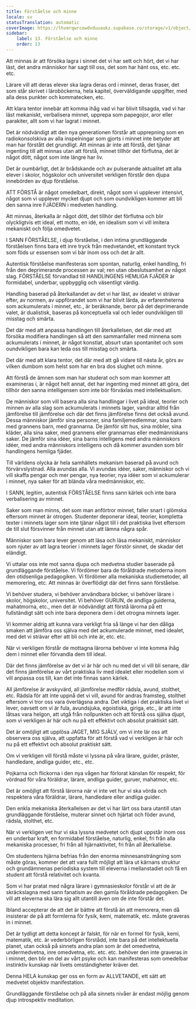 ```yaml
---
title: Förståelse och minne
locale: sv
statusTranslation: automatic
coverImage: https://lhvmrqwrcowdvduuaukz.supabase.co/storage/v1/object/public/strapi-uploads/small_cover-educacion-fundamental.webp-2d51a7828a2b1309555be27f7e2a61a0.webp
sidebar:
    label: 13. Förståelse och minne
    order: 13
---
```

Att minnas är att försöka lagra i sinnet det vi har sett och hört, det vi har läst, det andra människor har sagt till oss, det som har hänt oss, etc. etc. etc.

Lärare vill att deras elever ska lagra deras ord i minnet, deras fraser, det som står skrivet i läroböckerna, hela kapitel, överväldigande uppgifter, med alla dess punkter och kommatecken, etc.

Att klara tentor innebär att komma ihåg vad vi har blivit tillsagda, vad vi har läst mekaniskt, verbalisera minnet, upprepa som papegojor, aror eller parakiter, allt som vi har lagrat i minnet.

Det är nödvändigt att den nya generationen förstår att upprepning som en radiokonsolskiva av alla inspelningar som gjorts i minnet inte betyder att man har förstått det grundligt. Att minnas är inte att förstå, det tjänar ingenting till att minnas utan att förstå, minnet tillhör det förflutna, det är något dött, något som inte längre har liv.

Det är oumbärligt, det är brådskande och av pulserande aktualitet att alla elever i skolor, högskolor och universitet verkligen förstår den djupa innebörden av djup förståelse.

ATT FÖRSTÅ är något omedelbart, direkt, något som vi upplever intensivt, något som vi upplever mycket djupt och som oundvikligen kommer att bli den sanna inre FJÄDERN i medveten handling.

Att minnas, återkalla är något dött, det tillhör det förflutna och blir olyckligtvis ett ideal, ett motto, en idé, en idealism som vi vill imitera mekaniskt och följa omedvetet.

I SANN FÖRSTÅELSE, i djup förståelse, i den intima grundläggande förståelsen finns bara ett inre tryck från medvetandet, ett konstant tryck som föds ur essensen som vi bär inom oss och det är allt.

Autentisk förståelse manifesteras som spontan, naturlig, enkel handling, fri från den deprimerande processen av val; ren utan obeslutsamhet av något slag. FÖRSTÅELSE förvandlad till HANDLINGENS HEMLIGA FJÄDER är formidabel, underbar, uppbygglig och väsentligt värdig.

Handling baserad på återkallandet av det vi har läst, av idealet vi strävar efter, av normen, av uppförandet som vi har blivit lärda, av erfarenheterna som ackumulerats i minnet, etc., är beräknande, beror på det deprimerande valet, är dualistisk, baseras på konceptuella val och leder oundvikligen till misstag och smärta.

Det där med att anpassa handlingen till återkallelsen, det där med att försöka modifiera handlingen så att den sammanfaller med minnena som ackumulerats i minnet, är något konstlat, absurt utan spontanitet och som oundvikligen bara kan leda oss till misstag och smärta.

Det där med att klara tentor, det där med att gå vidare till nästa år, görs av vilken dumbom som helst som har en bra dos slughet och minne.

Att förstå de ämnen som man har studerat och som man kommer att examineras i, är något helt annat, det har ingenting med minnet att göra, det tillhör den sanna intelligensen som inte bör förväxlas med intellektualism.

De människor som vill basera alla sina handlingar i livet på ideal, teorier och minnen av alla slag som ackumulerats i minnets lager, vandrar alltid från jämförelse till jämförelse och där det finns jämförelse finns det också avund. Dessa människor jämför sina personer, sina familjemedlemmar, sina barn med grannens barn, med grannarna. De jämför sitt hus, sina möbler, sina kläder, alla sina saker, med grannens eller grannarnas eller medmänniskans saker. De jämför sina idéer, sina barns intelligens med andra människors idéer, med andra människors intelligens och då kommer avunden som blir handlingens hemliga fjäder.

Till världens olycka är hela samhällets mekanism baserad på avund och förvärvslystnad. Alla avundas alla. Vi avundas idéer, saker, människor och vi vill skaffa pengar och mer pengar, nya teorier, nya idéer som vi ackumulerar i minnet, nya saker för att blända våra medmänniskor, etc.

I SANN, legitim, autentisk FÖRSTÅELSE finns sann kärlek och inte bara verbalisering av minnet.

Saker som man minns, det som man anförtror minnet, faller snart i glömska eftersom minnet är otrogen. Studenter deponerar ideal, teorier, kompletta texter i minnets lager som inte tjänar något till i det praktiska livet eftersom de till slut försvinner från minnet utan att lämna några spår.

Människor som bara lever genom att läsa och läsa mekaniskt, människor som njuter av att lagra teorier i minnets lager förstör sinnet, de skadar det eländigt.

Vi uttalar oss inte mot sanna djupa och medvetna studier baserade på grundläggande förståelse. Vi fördömer bara de föråldrade metoderna inom den otidsenliga pedagogiken. Vi fördömer alla mekaniska studiemetoder, all memorering, etc. Att minnas är överflödigt där det finns sann förståelse.

Vi behöver studera, vi behöver användbara böcker, vi behöver lärare i skolor, högskolor, universitet. Vi behöver GURUN, de andliga guiderna, mahatmorna, etc., men det är nödvändigt att förstå lärorna på ett fullständigt sätt och inte bara deponera dem i det otrogna minnets lager.

Vi kommer aldrig att kunna vara verkligt fria så länge vi har den dåliga smaken att jämföra oss själva med det ackumulerade minnet, med idealet, med det vi strävar efter att bli och inte är, etc. etc.

När vi verkligen förstår de mottagna lärorna behöver vi inte komma ihåg dem i minnet eller förvandla dem till ideal.

Där det finns jämförelse av det vi är här och nu med det vi vill bli senare, där det finns jämförelse av vårt praktiska liv med idealet eller modellen som vi vill anpassa oss till, kan det inte finnas sann kärlek.

All jämförelse är avskyvärd, all jämförelse medför rädsla, avund, stolthet, etc. Rädsla för att inte uppnå det vi vill, avund för andras framsteg, stolthet eftersom vi tror oss vara överlägsna andra. Det viktiga i det praktiska livet vi lever, oavsett om vi är fula, avundsjuka, egoistiska, giriga, etc., är att inte låtsas vara helgon, att utgå från nollpunkten och att förstå oss själva djupt, som vi verkligen är här och nu på ett effektivt och absolut praktiskt sätt.

Det är omöjligt att upplösa JAGET, MIG SJÄLV, om vi inte lär oss att observera oss själva, att uppfatta för att förstå vad vi verkligen är här och nu på ett effektivt och absolut praktiskt sätt.

Om vi verkligen vill förstå måste vi lyssna på våra lärare, guider, präster, handledare, andliga guider, etc., etc.

Pojkarna och flickorna i den nya vågen har förlorat känslan för respekt, för vördnad för våra föräldrar, lärare, andliga guider, guruer, mahatmor, etc.

Det är omöjligt att förstå lärorna när vi inte vet hur vi ska vörda och respektera våra föräldrar, lärare, handledare eller andliga guider.

Den enkla mekaniska återkallelsen av det vi har lärt oss bara utantill utan grundläggande förståelse, muterar sinnet och hjärtat och föder avund, rädsla, stolthet, etc.

När vi verkligen vet hur vi ska lyssna medvetet och djupt uppstår inom oss en underbar kraft, en formidabel förståelse, naturlig, enkel, fri från alla mekaniska processer, fri från all hjärnaktivitet, fri från all återkallelse.

Om studentens hjärna befrias från den enorma minnesansträngning som måste göras, kommer det att vara fullt möjligt att lära ut kärnans struktur och grundämnenas periodiska system till eleverna i mellanstadiet och få en student att förstå relativitet och kvanta.

Som vi har pratat med några lärare i gymnasieskolor förstår vi att de är skräckslagna med sann fanatism av den gamla föråldrade pedagogiken. De vill att eleverna ska lära sig allt utantill även om de inte förstår det.

Ibland accepterar de att det är bättre att förstå än att memorera, men då insisterar de på att formlerna för fysik, kemi, matematik, etc. måste graveras in i minnet.

Det är tydligt att detta koncept är falskt, för när en formel för fysik, kemi, matematik, etc. är vederbörligen förstådd, inte bara på det intellektuella planet, utan också på sinnets andra plan som är det omedvetna, undermedvetna, inre omedvetna, etc. etc. etc. behöver den inte graveras in i minnet, den blir en del av vårt psyke och kan manifesteras som omedelbar instinktiv kunskap när livets omständigheter kräver det.

Denna HELA kunskap ger oss en form av ALLVETANDE, ett sätt att medvetet objektiv manifestation.

Grundläggande förståelse och på alla sinnets nivåer är endast möjlig genom djup introspektiv meditation.

